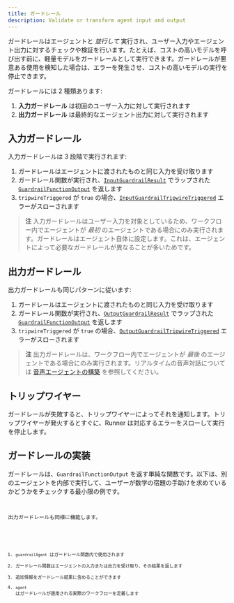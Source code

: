 ```yaml
---
title: ガードレール
description: Validate or transform agent input and output
---
```



ガードレールはエージェントと _並行して_ 実行され、ユーザー入力やエージェント出力に対するチェックや検証を行います。たとえば、コストの高いモデルを呼び出す前に、軽量モデルをガードレールとして実行できます。ガードレールが悪意ある使用を検知した場合は、エラーを発生させ、コストの高いモデルの実行を停止できます。

ガードレールには 2 種類あります:

1. **入力ガードレール** は初回のユーザー入力に対して実行されます
2. **出力ガードレール** は最終的なエージェント出力に対して実行されます

## 入力ガードレール

入力ガードレールは 3 段階で実行されます:

1. ガードレールはエージェントに渡されたものと同じ入力を受け取ります
2. ガードレール関数が実行され、[`InputGuardrailResult`](/openai-agents-js/openai/agents/interfaces/inputguardrailresult) でラップされた [`GuardrailFunctionOutput`](/openai-agents-js/openai/agents/interfaces/guardrailfunctionoutput) を返します
3. `tripwireTriggered` が `true` の場合、[`InputGuardrailTripwireTriggered`](/openai-agents-js/openai/agents/classes/inputguardrailtripwiretriggered) エラーがスローされます

> **注**
> 入力ガードレールはユーザー入力を対象としているため、ワークフロー内でエージェントが _最初_ のエージェントである場合にのみ実行されます。ガードレールはエージェント自体に設定します。これは、エージェントによって必要なガードレールが異なることが多いためです。

## 出力ガードレール

出力ガードレールも同じパターンに従います:

1. ガードレールはエージェントに渡されたものと同じ入力を受け取ります
2. ガードレール関数が実行され、[`OutputGuardrailResult`](/openai-agents-js/openai/agents/interfaces/outputguardrailresult) でラップされた [`GuardrailFunctionOutput`](/openai-agents-js/openai/agents/interfaces/guardrailfunctionoutput) を返します
3. `tripwireTriggered` が `true` の場合、[`OutputGuardrailTripwireTriggered`](/openai-agents-js/openai/agents/classes/outputguardrailtripwiretriggered) エラーがスローされます

> **注**
> 出力ガードレールは、ワークフロー内でエージェントが _最後_ のエージェントである場合にのみ実行されます。リアルタイムの音声対話については [音声エージェントの構築](/openai-agents-js/ja/guides/voice-agents/build#guardrails) を参照してください。

## トリップワイヤー

ガードレールが失敗すると、トリップワイヤーによってそれを通知します。トリップワイヤーが発火するとすぐに、Runner は対応するエラーをスローして実行を停止します。

## ガードレールの実装

ガードレールは、`GuardrailFunctionOutput` を返す単純な関数です。以下は、別のエージェントを内部で実行して、ユーザーが数学の宿題の手助けを求めているかどうかをチェックする最小限の例です。

<Code
  lang="typescript"
  code={inputGuardrailExample}
  title="入力ガードレールの例"
/>

出力ガードレールも同様に機能します。

<Code
  lang="typescript"
  code={outputGuardrailExample}
  title="出力ガードレールの例"
/>

1. `guardrailAgent` はガードレール関数内で使用されます
2. ガードレール関数はエージェントの入力または出力を受け取り、その結果を返します
3. 追加情報をガードレール結果に含めることができます
4. `agent` はガードレールが適用される実際のワークフローを定義します
